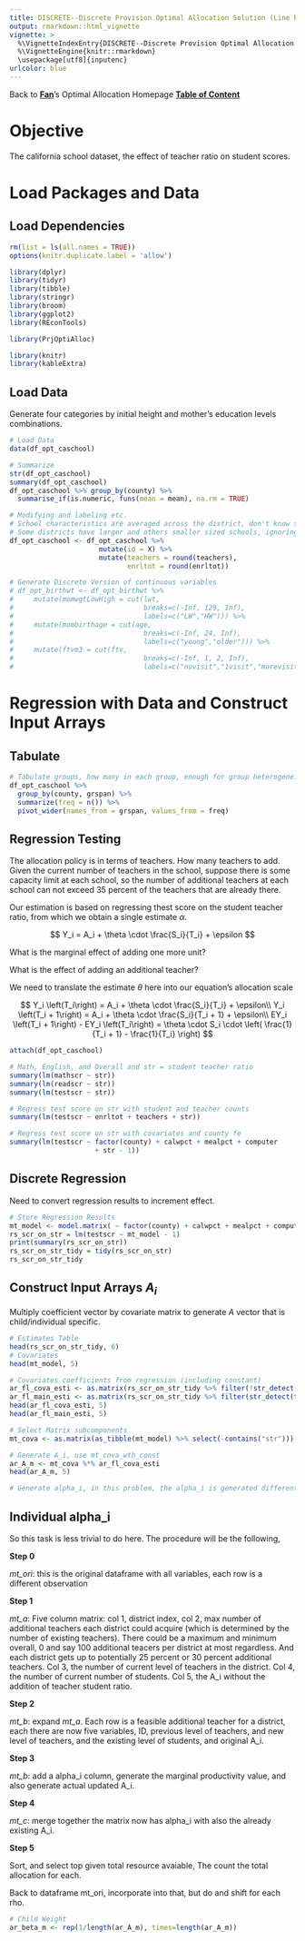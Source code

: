 ```yaml
---
title: DISCRETE--Discrete Provision Optimal Allocation Solution (Line by Line)
output: rmarkdown::html_vignette
vignette: >
  %\VignetteIndexEntry{DISCRETE--Discrete Provision Optimal Allocation Solution (Line by Line)}
  %\VignetteEngine{knitr::rmarkdown}
  \usepackage[utf8]{inputenc}
urlcolor: blue
---
```


Back to **[Fan](https://fanwangecon.github.io/)**'s Optimal Allocation Homepage **[Table of Content](https://fanwangecon.github.io/PrjOptiAllo==c/)**

# Objective

The california school dataset, the effect of teacher ratio on student scores.

# Load Packages and Data

## Load Dependencies

```r
rm(list = ls(all.names = TRUE))
options(knitr.duplicate.label = 'allow')
```
```r
library(dplyr)
library(tidyr)
library(tibble)
library(stringr)
library(broom)
library(ggplot2)
library(REconTools)

library(PrjOptiAlloc)

library(knitr)
library(kableExtra)
```

## Load Data

Generate four categories by initial height and mother's education levels combinations.

```r
# Load Data
data(df_opt_caschool)

# Summarize
str(df_opt_caschool)
summary(df_opt_caschool)
df_opt_caschool %>% group_by(county) %>%
  summarise_if(is.numeric, funs(mean = mean), na.rm = TRUE)

# Modifying and labeling etc.
# School characteristics are averaged across the district, don't know school count per district, implicitly assume the number of schools per district is the same.
# Some districts have larger and others smaller sized schools, ignoring within district variations.
df_opt_caschool <- df_opt_caschool %>%
                      mutate(id = X) %>%
                      mutate(teachers = round(teachers),
                             enrltot = round(enrltot))

# Generate Discrete Version of continuous variables
# df_opt_birthwt <- df_opt_birthwt %>%
#     mutate(momwgtLowHigh = cut(lwt,
#                                breaks=c(-Inf, 129, Inf),
#                                labels=c("LW","HW"))) %>%
#     mutate(mombirthage = cut(age,
#                                breaks=c(-Inf, 24, Inf),
#                                labels=c("young","older"))) %>%
#     mutate(ftvm3 = cut(ftv,
#                                breaks=c(-Inf, 1, 2, Inf),
#                                labels=c("novisit","1visit","morevisit")))
```

# Regression with Data and Construct Input Arrays

## Tabulate

```r
# Tabulate groups, how many in each group, enough for group heterogeneity in effects?
df_opt_caschool %>%
  group_by(county, grspan) %>%
  summarize(freq = n()) %>%
  pivot_wider(names_from = grspan, values_from = freq)
```

## Regression Testing

The allocation policy is in terms of teachers. How many teachers to add. Given the current number of teachers in the school, suppose there is some capacity limit at each school, so the number of additional teachers at each school can not exceed 35 percent of the teachers that are already there.

Our estimation is based on regressing thest score on the student teacher ratio, from which we obtain a single estimate $\alpha$.

$$
Y_i = A_i + \theta \cdot \frac{S_i}{T_i} + \epsilon
$$

What is the marginal effect of adding one more unit?

What is the effect of adding an additional teacher?

We need to translate the estimate $\theta$ here into our equation's allocation scale

$$
Y_i \left(T_i\right) = A_i + \theta \cdot \frac{S_i}{T_i} + \epsilon\\
Y_i \left(T_i + 1\right) = A_i + \theta \cdot \frac{S_i}{T_i + 1} + \epsilon\\
EY_i \left(T_i + 1\right) - EY_i \left(T_i\right) = \theta \cdot S_i \cdot \left( \frac{1}{T_i + 1} - \frac{1}{T_i} \right)
$$

```r
attach(df_opt_caschool)

# Math, English, and Overall and str = student teacher ratio
summary(lm(mathscr ~ str))
summary(lm(readscr ~ str))
summary(lm(testscr ~ str))

# Regress test score on str with student and teacher counts
summary(lm(testscr ~ enrltot + teachers + str))

# Regress test score on str with covariates and county fe
summary(lm(testscr ~ factor(county) + calwpct + mealpct + computer
                     + str - 1))
```

## Discrete Regression

Need to convert regression results to increment effect.

```r
# Store Regression Results
mt_model <- model.matrix( ~ factor(county) + calwpct + mealpct + computer + str)
rs_scr_on_str = lm(testscr ~ mt_model - 1)
print(summary(rs_scr_on_str))
rs_scr_on_str_tidy = tidy(rs_scr_on_str)
rs_scr_on_str_tidy
```

## Construct Input Arrays $A_i$

Multiply coefficient vector by covariate matrix to generate *A* vector that is child/individual specific.

```r
# Estimates Table
head(rs_scr_on_str_tidy, 6)
# Covariates
head(mt_model, 5)

# Covariates coefficients from regression (including constant)
ar_fl_cova_esti <- as.matrix(rs_scr_on_str_tidy %>% filter(!str_detect(term, 'str')) %>% select(estimate))
ar_fl_main_esti <- as.matrix(rs_scr_on_str_tidy %>% filter(str_detect(term, 'str')) %>% select(estimate))
head(ar_fl_cova_esti, 5)
head(ar_fl_main_esti, 5)

# Select Matrix subcomponents
mt_cova <- as.matrix(as_tibble(mt_model) %>% select(-contains("str")))

# Generate A_i, use mt_cova_wth_const
ar_A_m <- mt_cova %*% ar_fl_cova_esti
head(ar_A_m, 5)

# Generate alpha_i, in this problem, the alpha_i is generated differently.
```

## Individual alpha_i

So this task is less trivial to do here. The procedure will be the following,

**Step 0**

*mt_ori*: this is the original dataframe with all variables, each row is a different observation

**Step 1**

*mt_a*: Five column matrix: col 1, district index, col 2, max number of additional teachers each district could acquire (which is determined by the number of existing teachers). There could be a maximum and minimum overall, 0 and say 100 additional teacers per district at most regardless. And each district gets up to potentially 25 percent or 30 percent additional teachers. Col 3, the number of current level of teachers in the district. Col 4, the number of current number of students. Col 5, the A_i without the addition of teacher student ratio.

**Step 2**

*mt_b*: expand *mt_a*. Each row is a feasible additional teacher for a district, each there are now five variables, ID, previous level of teachers, and new level of teachers, and the existing level of students, and original A_i.

**Step 3**

*mt_b*: add a alpha_i column, generate the marginal productivity value, and also generate actual updated A_i.

**Step 4**

*mt_c*: merge together the matrix now has alpha_i with also the already existing A_i.

**Step 5**

Sort, and select top given total resource avaiable, The count the total allocation for each.

Back to dataframe mt_ori, incorporate into that, but do and shift for each rho.

```r
# Child Weight
ar_beta_m <- rep(1/length(ar_A_m), times=length(ar_A_m))
```
